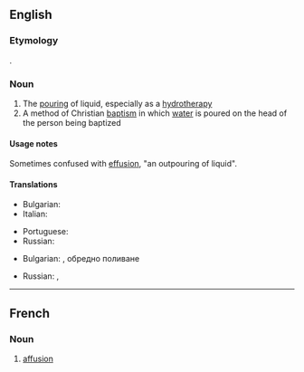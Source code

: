 ==English==
{{wikipedia}}

===Etymology===
{{etyl|la|en}} {{m|la|affusio}}.

===Noun===
{{en-noun}}

# The [[pour]]ing of liquid, especially as a [[hydrotherapy]]
# A method of Christian [[baptism]] in which [[water]] is poured on the head of the person being baptized

====Usage notes====
Sometimes confused with [[effusion]], "an outpouring of liquid".

====Translations====
{{trans-top|pouring of liquid}}
* Bulgarian: {{t|bg|обливане}}
* Italian: {{t|it|affusione|f}}
{{trans-mid}}
* Portuguese: {{t|pt|afusão|f}}
* Russian: {{t+|ru|облива́ние|n}}
{{trans-bottom}}

{{trans-top|a method of Christian baptism}}
* Bulgarian: {{t|bg|обливане}}, обредно поливане
{{trans-mid}}
* Russian: {{t+|ru|окропле́ние|n}}, {{t|ru|[[опуска́ние]] [[в]] [[ку́пель]]|n}}
{{trans-bottom}}

----

==French==

===Noun===
{{fr-noun|f}}

# [[#English|affusion]]
